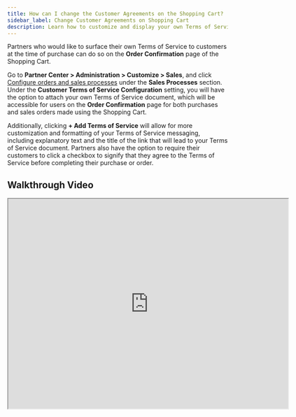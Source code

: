 ```yaml
---
title: How can I change the Customer Agreements on the Shopping Cart?
sidebar_label: Change Customer Agreements on Shopping Cart
description: Learn how to customize and display your own Terms of Service to customers at the time of purchase on the Shopping Cart.
---
```


Partners who would like to surface their own Terms of Service to customers at the time of purchase can do so on the **Order Confirmation** page of the Shopping Cart.

Go to **Partner Center > Administration > Customize > Sales**, and click [Configure orders and sales processes](https://partners.vendasta.com/customize-design/customize-sales-orders/) under the **Sales Processes** section. Under the **Customer Terms of Service Configuration** setting, you will have the option to attach your own Terms of Service document, which will be accessible for users on the **Order Confirmation** page for both purchases and sales orders made using the Shopping Cart.

Additionally, clicking **+ Add Terms of Service** will allow for more customization and formatting of your Terms of Service messaging, including explanatory text and the title of the link that will lead to your Terms of Service document. Partners also have the option to require their customers to click a checkbox to signify that they agree to the Terms of Service before completing their purchase or order.

## Walkthrough Video

<iframe src="https://drive.google.com/file/d/1oIX-F80bZQ_sDwp5vj1Rl-Jm6j1B8XNy/preview" width="640" height="480" allowFullScreen></iframe>